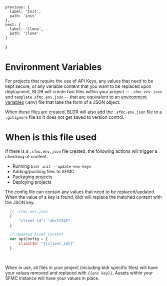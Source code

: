 
    previous: {
      label: 'Init',
      path: 'init'
    },
    next: {
      label: 'Clone',
      path: 'clone'
    }
  }

# Environment Variables

For projects that require the use of API Keys, any values that need to be kept secure, or any variable content that you want to be replaced upon deployment, BLDR will create two files within your project -- `.sfmc.env.json` and `template.sfmc.env.json` -- that are equivalent to an [environment variables](https://en.wikipedia.org/wiki/Environment_variable) (.env) file that take the form of a JSON object.

When these files are created, BLDR will also add the `.sfmc.env.json` file to a `.gitignore` file so it does not get saved to version control.

# When is this file used

If there is a `.sfmc.env.json` file created, the following actions will trigger a checking of content. 

- Running `bldr init --update-env-keys`
- Adding/pushing files to SFMC
- Packaging projects
- Deploying projects

The config file can contain any values that need to be replaced/updated. When the value of a key is found, bldr will replace the matched content with the JSON key.

```javascript
  // .sfmc.env.json
  {
      "client_id": "abc12345"
  }

  // Updated Asset Content
  var apiConfig = {
      clientId: "{{client_id}}"
  }
```
<br /> 

When in use, all files in your project (including bldr specific files) will have your values removed and replaced with `{{env key}}`. Assets within your SFMC instance will have your values in place.
